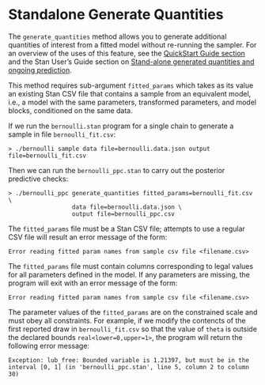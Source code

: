 # Standalone Generate Quantities

The `generate_quantities` method allows you to generate additional
quantities of interest from a fitted model without re-running the sampler.
For an overview of the uses of this feature, see the
[QuickStart Guide section](#gc-intro)
and the Stan User's Guide section on
[Stand-alone generated quantities and ongoing prediction](
https://mc-stan.org/docs/stan-users-guide/stand-alone-generated-quantities-and-ongoing-prediction.html).

This method requires sub-argument `fitted_params` which takes as its value
an existing Stan CSV file that contains a sample from an equivalent model,
i.e., a model with the same parameters, transformed parameters, and model blocks,
conditioned on the same data.

If we run the `bernoulli.stan` program for a single chain to
generate a sample in file `bernoulli_fit.csv`:

```
> ./bernoulli sample data file=bernoulli.data.json output file=bernoulli_fit.csv
```

Then we can run the `bernoulli_ppc.stan` to carry out the posterior predictive
checks:

```
> ./bernoulli_ppc generate_quantities fitted_params=bernoulli_fit.csv \
                  data file=bernoulli.data.json \
                  output file=bernoulli_ppc.csv
```

The `fitted_params` file must be a Stan CSV file; attempts to use a regular CSV file
will result an error message of the form:

```
Error reading fitted param names from sample csv file <filename.csv>
```

The `fitted_params` file must contain columns corresponding to legal values
for all parameters defined in the model.
If any parameters are missing, the program will exit with an error
message of the form:

```
Error reading fitted param names from sample csv file <filename.csv>
```

The parameter values of the `fitted_params` are on the
constrained scale and must obey all constraints.
For example, if we modify the contencts of the first
reported draw in `bernoulli_fit.csv` so that the value
of `theta` is outside the declared bounds `real<lower=0,upper=1>`,
the program will return the following error message:

```
Exception: lub_free: Bounded variable is 1.21397, but must be in the interval [0, 1] (in 'bernoulli_ppc.stan', line 5, column 2 to column 30)
```




